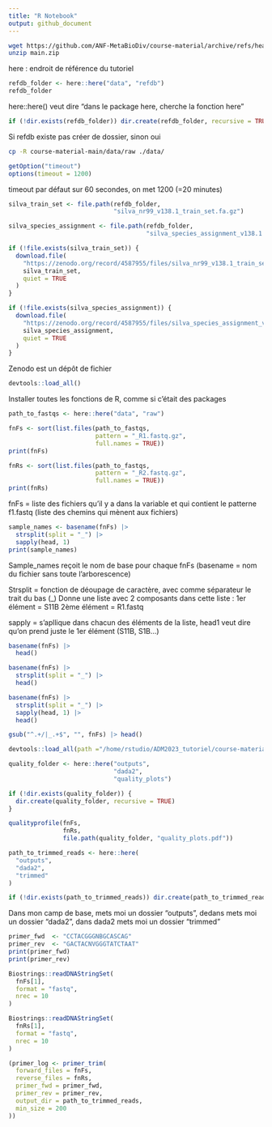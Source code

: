 ```yaml
---
title: "R Notebook"
output: github_document
---
```


```bash
wget https://github.com/ANF-MetaBioDiv/course-material/archive/refs/heads/main.zip
unzip main.zip
```

here : endroit de référence du tutoriel
```r
refdb_folder <- here::here("data", "refdb")
refdb_folder
```
here::here() veut dire "dans le package here, cherche la fonction here"
```r
if (!dir.exists(refdb_folder)) dir.create(refdb_folder, recursive = TRUE)
```
Si refdb existe pas créer de dossier, sinon oui

```bash
cp -R course-material-main/data/raw ./data/
```

```r
getOption("timeout")
options(timeout = 1200)
```
timeout par défaut sur 60 secondes, on met 1200 (=20 minutes)
```r
silva_train_set <- file.path(refdb_folder,
                             "silva_nr99_v138.1_train_set.fa.gz")

silva_species_assignment <- file.path(refdb_folder,
                                      "silva_species_assignment_v138.1.fa.gz")
```

```r
if (!file.exists(silva_train_set)) {
  download.file(
    "https://zenodo.org/record/4587955/files/silva_nr99_v138.1_train_set.fa.gz",
    silva_train_set,
    quiet = TRUE
  )
}

if (!file.exists(silva_species_assignment)) {
  download.file(
    "https://zenodo.org/record/4587955/files/silva_species_assignment_v138.1.fa.gz",
    silva_species_assignment,
    quiet = TRUE
  )
}
```
Zenodo est un dépôt de fichier

```r
devtools::load_all()
```
Installer toutes les fonctions de R, comme si c'était des packages

```r
path_to_fastqs <- here::here("data", "raw")
```

```r
fnFs <- sort(list.files(path_to_fastqs,
                        pattern = "_R1.fastq.gz",
                        full.names = TRUE))
print(fnFs)

fnRs <- sort(list.files(path_to_fastqs,
                        pattern = "_R2.fastq.gz",
                        full.names = TRUE))
print(fnRs)
```

fnFs = liste des fichiers qu'il y a dans la variable et qui contient le patterne f1.fastq (liste des chemins qui mènent aux fichiers)

```r
sample_names <- basename(fnFs) |>
  strsplit(split = "_") |>
  sapply(head, 1)
print(sample_names)
```

Sample_names reçoit le nom de base pour chaque fnFs (basename = nom du fichier sans toute l'arborescence)

Strsplit = fonction de déoupage de caractère, avec comme séparateur le trait du bas (_)
Donne une liste avec 2 composants dans cette liste : 1er élément = S11B 2ème élément = R1.fastq

sapply = s'apllique dans chacun des éléments de la liste, head1 veut dire qu'on prend juste le 1er élément (S11B, S1B...)

```r
basename(fnFs) |>
  head()
```

```r
basename(fnFs) |>
  strsplit(split = "_") |>
  head()
```

```r
basename(fnFs) |>
  strsplit(split = "_") |>
  sapply(head, 1) |>
  head()
```
```r
gsub("^.+/|_.+$", "", fnFs) |> head()
```

```r
devtools::load_all(path ="/home/rstudio/ADM2023_tutoriel/course-material-main/R")
```
```r
quality_folder <- here::here("outputs",
                             "dada2",
                             "quality_plots")

if (!dir.exists(quality_folder)) {
  dir.create(quality_folder, recursive = TRUE)
}

qualityprofile(fnFs,
               fnRs,
               file.path(quality_folder, "quality_plots.pdf"))
```
```r
path_to_trimmed_reads <- here::here(
  "outputs",
  "dada2",
  "trimmed"
)

if (!dir.exists(path_to_trimmed_reads)) dir.create(path_to_trimmed_reads, recursive = TRUE)
```

Dans mon camp de base, mets moi un dossier "outputs", dedans mets moi un dossier "dada2", dans dada2 mets moi un dossier "trimmed"

```r
primer_fwd  <- "CCTACGGGNBGCASCAG"
primer_rev  <- "GACTACNVGGGTATCTAAT"
print(primer_fwd)
print(primer_rev)
```

```r
Biostrings::readDNAStringSet(
  fnFs[1],
  format = "fastq",
  nrec = 10
)
```

```r
Biostrings::readDNAStringSet(
  fnRs[1],
  format = "fastq",
  nrec = 10
)
```

```r
(primer_log <- primer_trim(
  forward_files = fnFs,
  reverse_files = fnRs,
  primer_fwd = primer_fwd,
  primer_rev = primer_rev,
  output_dir = path_to_trimmed_reads,
  min_size = 200
))
```

